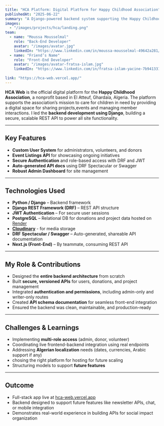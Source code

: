 ```yaml
---
title: "HCA Platform: Digital Platform for Happy Childhood Association"
publishedAt: "2025-06-22"
summary: "A Django-powered backend system supporting the Happy Childhood Association's digital platform, enabling streamlined communication, event tracking and members management."
images:
  - "/images/projects/hca/landing.png"      
team:
  - name: "Moussa Mousselmal"
    role: "Back-End Developer"
    avatar: "/images/avatar.jpg"
    linkedIn: "https://www.linkedin.com/in/moussa-mousselmal-49642a281/"
  - name: "Friend’s Name"
    role: "Front-End Developer"
    avatar: "/images/avatar-fratsa-islam.jpg"
    linkedIn: "https://www.linkedin.com/in/fratsa-islam-yacine-7b941331b/"
  
link: "https://hca-web.vercel.app/"
---
```


**HCA Web** is the official digital platform for the **Happy Childhood Association**, a nonprofit based in El Atteuf, Ghardaïa, Algeria. The platform supports the association’s mission to care for children in need by providing a digital space for sharing projects,events and managing member interactions. I led the **backend development using Django**, building a secure, scalable REST API to power all site functionality.

---

## Key Features

- **Custom User System** for administrators, volunteers, and donors 
- **Event Listings API** for showcasing ongoing initiatives  
- **Secure Authentication** and role-based access with DRF and JWT  
- **Auto-generated API docs** using DRF Spectacular or Swagger  
- **Robust Admin Dashboard** for site management 

---

## Technologies Used

- **Python / Django** – Backend framework  
- **Django REST Framework (DRF)** – REST API structure  
- **JWT Authentication** – For secure user sessions  
- **PostgreSQL** – Relational DB for donations and project data hosted on [Render](https://render.com)  
- [**Cloudinary**](https://cloudinary.com) - for media storage
- **DRF Spectacular / Swagger** – Auto-generated, shareable API documentation  
- **Next.js (Front-End)** – By teammate, consuming REST API

---

## My Role & Contributions

- Designed the **entire backend architecture** from scratch  
- Built **secure, versioned APIs** for users, donations, and project management  
- Integrated **authentication and permissions**, including admin-only and writer-only routes  
- Created **API schema documentation** for seamless front-end integration  
- Ensured the backend was clean, maintainable, and production-ready

---

## Challenges & Learnings

- Implementing **multi-role access** (admin, donor, volunteer)  
- Coordinating live frontend-backend integration using real endpoints  
- Addressing **Algerian localization** needs (dates, currencies, Arabic support if any)
- chosing the right platform for hosting for future scaling  
- Structuring models to support **future features**

---

## Outcome

- Full-stack app live at [hca-web.vercel.app](https://hca-web.vercel.app)  
- Backend designed to support future features like newsletter APIs, chat, or mobile integration  
- Demonstrates real-world experience in building APIs for social impact organization
